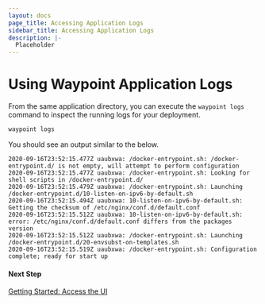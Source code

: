 ```yaml
---
layout: docs
page_title: Accessing Application Logs
sidebar_title: Accessing Application Logs
description: |-
  Placeholder
---
```


# Using Waypoint Application Logs

From the same application directory, you can execute the `waypoint logs` command to inspect the running logs for your deployment.

```bash
waypoint logs
```

You should see an output similar to the below.

```shell
2020-09-16T23:52:15.477Z uaubxwa: /docker-entrypoint.sh: /docker-entrypoint.d/ is not empty, will attempt to perform configuration
2020-09-16T23:52:15.477Z uaubxwa: /docker-entrypoint.sh: Looking for shell scripts in /docker-entrypoint.d/
2020-09-16T23:52:15.479Z uaubxwa: /docker-entrypoint.sh: Launching /docker-entrypoint.d/10-listen-on-ipv6-by-default.sh
2020-09-16T23:52:15.494Z uaubxwa: 10-listen-on-ipv6-by-default.sh: Getting the checksum of /etc/nginx/conf.d/default.conf
2020-09-16T23:52:15.512Z uaubxwa: 10-listen-on-ipv6-by-default.sh: error: /etc/nginx/conf.d/default.conf differs from the packages version
2020-09-16T23:52:15.512Z uaubxwa: /docker-entrypoint.sh: Launching /docker-entrypoint.d/20-envsubst-on-templates.sh
2020-09-16T23:52:15.519Z uaubxwa: /docker-entrypoint.sh: Configuration complete; ready for start up
```

#### Next Step

[Getting Started: Access the UI](/docs/getting-started/nomad-example-app/ui)
